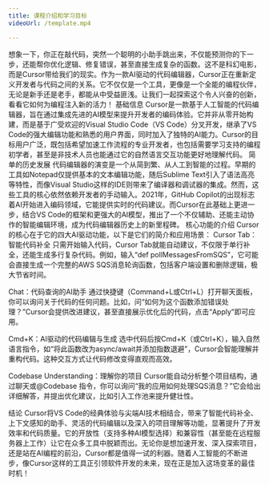 ```yaml
---
title: 课程介绍和学习目标
videoUrl: /template.mp4

---
```

想象一下，你正在敲代码，突然一个聪明的小助手跳出来，不仅能预测你的下一步，还能帮你优化逻辑、修复错误，甚至直接生成复杂的函数。这不是科幻电影，而是Cursor带给我们的现实。作为一款AI驱动的代码编辑器，Cursor正在重新定义开发者与代码之间的关系。它不仅仅是一个工具，更像是一个全能的编程伙伴，无论是新手还是老手，都能从中受益匪浅。让我们一起探索这个令人兴奋的创新，看看它如何为编程注入新的活力！
基础信息
Cursor是一款基于人工智能的代码编辑器，旨在通过集成先进的AI模型来提升开发者的编码体验。它并非从零开始构建，而是基于广受欢迎的Visual Studio Code（VS Code）分叉开发，继承了VS Code的强大编辑功能和熟悉的用户界面，同时加入了独特的AI能力。Cursor的目标用户广泛，既包括希望加速工作流程的专业开发者，也包括需要学习支持的编程初学者，甚至是非技术人员也能通过它的自然语言交互功能更好地理解代码。
简单的历史发展
代码编辑器的演变是一个从简到繁、从人工到智能的过程。早期的工具如Notepad仅提供基本的文本编辑功能，随后Sublime Text引入了语法高亮等特性，而像Visual Studio这样的IDE则带来了编译器和调试器的集成。然而，这些工具的核心依然依赖开发者的手动输入。2021年，GitHub Copilot的出现标志着AI开始进入编码领域，它能提供实时的代码建议。而Cursor在此基础上更进一步，结合VS Code的框架和更强大的AI模型，推出了一个不仅辅助、还能主动协作的智能编辑环境，成为代码编辑器历史上的新里程碑。
核心功能的介绍
Cursor的核心在于它的四大AI驱动功能，以下是它们的简介和应用场景：
Cursor Tab：智能代码补全
只需开始输入代码，Cursor Tab就能自动建议，不仅限于单行补全，还能生成多行复杂代码。例如，输入“def pollMessagesFromSQS”，它可能会直接生成一个完整的AWS SQS消息轮询函数，包括客户端设置和删除逻辑，极大节省时间。

Chat：代码查询的AI助手
通过快捷键（Command+L或Ctrl+L）打开聊天面板，你可以询问关于代码的任何问题。比如，问“如何为这个函数添加错误处理？”Cursor会提供改进建议，甚至直接展示优化后的代码，点击“Apply”即可应用。

Cmd+K：AI驱动的代码编辑与生成
选中代码后按Cmd+K（或Ctrl+K），输入自然语言指令，如“将此函数改为async/await并添加指数退避”，Cursor会智能理解并重构代码。这种交互方式让代码修改变得直观而高效。

Codebase Understanding：理解你的项目
Cursor能自动分析整个项目结构，通过聊天或@Codebase
指令，你可以询问“我的应用如何处理SQS消息？”它会给出详细解答，并提出优化建议，比如引入工作池来提升健壮性。

结论
Cursor将VS Code的经典体验与尖端AI技术相结合，带来了智能代码补全、上下文感知的助手、灵活的代码编辑以及深入的项目理解等功能，显著提升了开发效率和代码质量。它的开放性（支持多种AI模型选择）和兼容性（甚至能在远程服务器上工作）让它在众多工具中脱颖而出。无论你是想加速开发、深入探索项目，还是站在AI编程的前沿，Cursor都是值得一试的利器。随着人工智能的不断进步，像Cursor这样的工具正引领软件开发的未来，现在正是加入这场变革的最佳时机！

